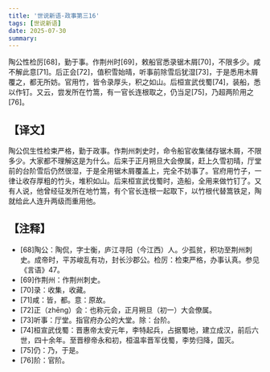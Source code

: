 ```yaml
---
title: '世说新语-政事第三16'
tags: [世说新语]
date: 2025-07-30
summary:
---
```


陶公性检厉[68]，勤于事。作荆州时[69]，敕船官悉录锯木屑[70]，不限多少。咸不解此意[71]。后正会[72]，值积雪始晴，听事前除雪后犹湿[73]，于是悉用木屑覆之，都无所妨。官用竹，皆令录厚头，积之如山。后桓宣武伐蜀[74]，装船，悉以作钉。又云，尝发所在竹篙，有一官长连根取之，仍当足[75]，乃超两阶用之[76]。

## 【译文】

陶公侃生性检束严格，勤于政事。作荆州刺史时，命令船官收集储存锯木屑，不限多少。大家都不理解这是为什么。后来于正月朔旦大会僚属，赶上久雪初晴，厅堂前的台阶雪后仍然很湿，于是全用锯木屑覆盖上，完全不妨事了。官府用竹子，一律让收存厚粗的竹头，堆积如山。后来桓宣武伐蜀时，造船，全用来做竹钉了。又有人说，他曾经征发所在地竹篙，有个官长连根一起取下，以竹根代替篙铁足，陶就给此人连升两级而重用他。

## 【注释】

- [68]陶公：陶侃，字士衡，庐江寻阳（今江西）人。少孤贫，积功至荆州刺史。成帝时，平苏峻乱有功，封长沙郡公。检厉：检束严格，办事认真。参见《言语》47。
- [69]作荆州：作荆州刺史。
- [70]录：收集，收藏。
- [71]咸：皆，都。意：原故。
- [72]正（zhēng）会：也称元会，正月朔旦（初一）大会僚属。
- [73]听事：厅堂。指官府办公的大堂。除：台阶。
- [74]桓宣武伐蜀：晋惠帝太安元年，李特起兵，占据蜀地，建立成汉，前后六世，四十余年。至晋穆帝永和初，桓温率晋军伐蜀，李势归降，国灭。
- [75]仍：乃，于是。
- [76]阶：官阶。
